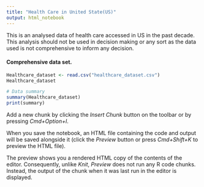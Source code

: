 ```yaml
---
title: "Health Care in United State(US)"
output: html_notebook
---
```


This is an analysed data of health care accessed in US in the past decade.\
This analysis should not be used in decision making or any sort as the data used is not comprehensive to inform any decision.

#### Comprehensive data set.

```r
Healthcare_dataset <- read.csv("healthcare_dataset.csv")
Healthcare_dataset
```

```r
# Data summary
summary(Healthcare_dataset)
print(summary)
```

Add a new chunk by clicking the *Insert Chunk* button on the toolbar or by pressing *Cmd+Option+I*.

When you save the notebook, an HTML file containing the code and output will be saved alongside it (click the *Preview* button or press *Cmd+Shift+K* to preview the HTML file).

The preview shows you a rendered HTML copy of the contents of the editor. Consequently, unlike *Knit*, *Preview* does not run any R code chunks. Instead, the output of the chunk when it was last run in the editor is displayed.
